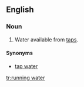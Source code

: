 ==English==

===Noun===
{{en-noun|-|sg=[[running]] [[water]]}}

# Water available from [[tap]]s.

====Synonyms====
*[[tap water]]

[[tr:running water]]
